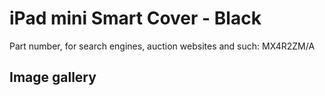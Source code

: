 # iPad mini Smart Cover - Black

Part number, for search engines, auction websites and such: MX4R2ZM/A

## Image gallery

<div style={{ width: "768px" }}>
  <GalleryComponent
    images={[
      {
        original: "/everysource/MX4R2",
        thumbnail: "/everypreview/MX4R2",
      },
      {
        original: "/everysource/MX4R2_AV1_GOLD",
        thumbnail: "/everypreview/MX4R2_AV1_GOLD",
      },
      {
        original: "/everysource/MX4R2_AV1_SILVER",
        thumbnail: "/everypreview/MX4R2_AV1_SILVER",
      },
      {
        original: "/everysource/MX4R2_AV1_SPACE_GRAY",
        thumbnail: "/everypreview/MX4R2_AV1_SPACE_GRAY",
      },
      {
        original: "/everysource/MX4R2_AV2",
        thumbnail: "/everypreview/MX4R2_AV2",
      },
      {
        original: "/everysource/MX4R2_AV3",
        thumbnail: "/everypreview/MX4R2_AV3",
      }
    ]}
  />
</div>